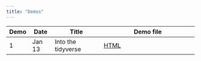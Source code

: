 ```yaml
---
title: "Demos"
---
```


| Demo   | Date    | Title              | Demo file                            |
|--------|---------|--------------------|--------------------------------------|
| 1      | Jan 13  | Into the tidyverse | [HTML](demos/01-into-tidyverse.qmd)  |

